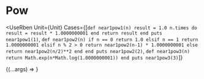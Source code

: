 # Pow


<UseRben Unit={Unit} Cases={[`
def near1pow1(n)
    result = 1.0
        n.times do result = result * 1.0000000001 end
    return result
end
puts near1pow1(1)
`, `
def near1pow2(n)
    if n == 0
        return 1.0
    elsif n == 1
        return 1.0000000001
    elsif n % 2 > 0
        return near1pow2(n-1) * 1.0000000001
    else
        return near1pow2(n/2)**2
    end
end
puts near1pow2(2)
`,  `
def near1pow3(n)
    return Math.exp(n*Math.log(1.0000000001))
end
puts near1pow3(3)
`]}
>
{(...args) =>
  <Edit key={args[1]} args={args} />
}
</UseRben>
